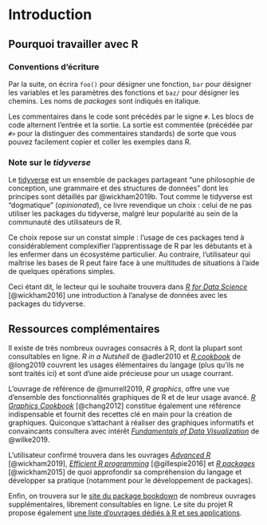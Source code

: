 \mainmatter

# Introduction

## Pourquoi travailler avec R

### Conventions d'écriture

Par la suite, on écrira `foo()` pour désigner une fonction, `bar` pour désigner les variables et les paramètres des fonctions et `baz/` pour désigner les chemins. Les noms de *packages* sont indiqués en italique.

Les commentaires dans le code sont précédés par le signe `#`. Les blocs de code alternent l'entrée et la sortie. La sortie est commentée (précédée par `#>` pour la distinguer des commentaires standards) de sorte que vous pouvez facilement copier et coller les exemples dans R.

### Note sur le *tidyverse*

Le [tidyverse](https://www.tidyverse.org/) est un ensemble de packages partageant "une philosophie de conception, une grammaire et des structures de données" dont les principes sont détaillés par @wickham2019b. Tout comme le tidyverse est "dogmatique" (*opinionated*), ce livre revendique un choix : celui de ne pas utiliser les packages du tidyverse, malgré leur popularité au sein de la communauté des utilisateurs de R.

Ce choix repose sur un constat simple : l'usage de ces packages tend à considérablement complexifier l'apprentissage de R par les débutants et à les enfermer dans un écosystème particulier. Au contraire, l'utilisateur qui maîtrise les bases de R peut faire face à une multitudes de situations à l'aide de quelques opérations simples.

Ceci étant dit, le lecteur qui le souhaite trouvera dans [*R for Data Science*](https://r4ds.had.co.nz/) [@wickham2016] une introduction à l'analyse de données avec les packages du tidyverse.

## Ressources complémentaires

Il existe de très nombreux ouvrages consacrés à R, dont la plupart sont consultables en ligne.
*R in a Nutshell* de @adler2010 et [*R cookbook*](https://rc2e.com/) de @long2019 couvrent les usages élémentaires du langage (plus qu'ils ne sont traités ici) et sont d'une aide précieuse pour un usage courrant.

L'ouvrage de référence de @murrell2019, *R graphics*, offre une vue d'ensemble des fonctionnalités graphiques de R et de leur usage avancé. [*R Graphics Cookbook*](https://r-graphics.org/) [@chang2012] constitue également une référence indispensable et fournit des recettes clé en main pour la création de graphiques. Quiconque s'attachant à réaliser des graphiques informatifs et convaincants consultera avec intérêt [*Fundamentals of Data Visualization*](https://clauswilke.com/dataviz/) de @wilke2019.

L'utilisateur confirmé trouvera dans les ouvrages [*Advanced R*](https://adv-r.hadley.nz/) [@wickham2019], [*Efficient R programming*](https://csgillespie.github.io/efficientR/) [@gillespie2016] et [*R packages*](https://r-pkgs.org/) [@wickham2015] de quoi approfondir sa compréhension du langage et développer sa pratique (notamment pour le développement de packages).

Enfin, on trouvera sur le [site du package bookdown](https://bookdown.org/home/) de nombreux ouvrages supplémentaires, librement consultables en ligne. Le site du projet R propose également [une liste d'ouvrages dédiés à R et ses applications](https://www.r-project.org/doc/bib/R-books.html).
